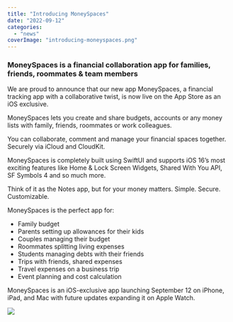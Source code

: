 ```yaml
---
title: "Introducing MoneySpaces"
date: "2022-09-12"
categories: 
  - "news"
coverImage: "introducing-moneyspaces.png"
---
```


### **MoneySpaces is a financial collaboration app for families, friends, roommates & team members**

We are proud to announce that our new app MoneySpaces, a financial tracking app with a collaborative twist, is now live on the App Store as an iOS exclusive.

MoneySpaces lets you create and share budgets, accounts or any money lists with family, friends, roommates or work colleagues.

You can collaborate, comment and manage your financial spaces together. Securely via iCloud and CloudKit.

MoneySpaces is completely built using SwiftUI and supports iOS 16’s most exciting features like Home & Lock Screen Widgets, Shared With You API, SF Symbols 4 and so much more.

Think of it as the Notes app, but for your money matters. Simple. Secure. Customizable.

MoneySpaces is the perfect app for:

- Family budget
- Parents setting up allowances for their kids
- Couples managing their budget
- Roommates splitting living expenses
- Students managing debts with their friends
- Trips with friends, shared expenses
- Travel expenses on a business trip
- Event planning and cost calculation

MoneySpaces is an iOS-exclusive app launching September 12 on iPhone, iPad, and Mac with future updates expanding it on Apple Watch. 

[![](/images/blog-images/download-appstore.png)](https://apps.apple.com/us/app/money-spaces-family-budget/id1633780211)
